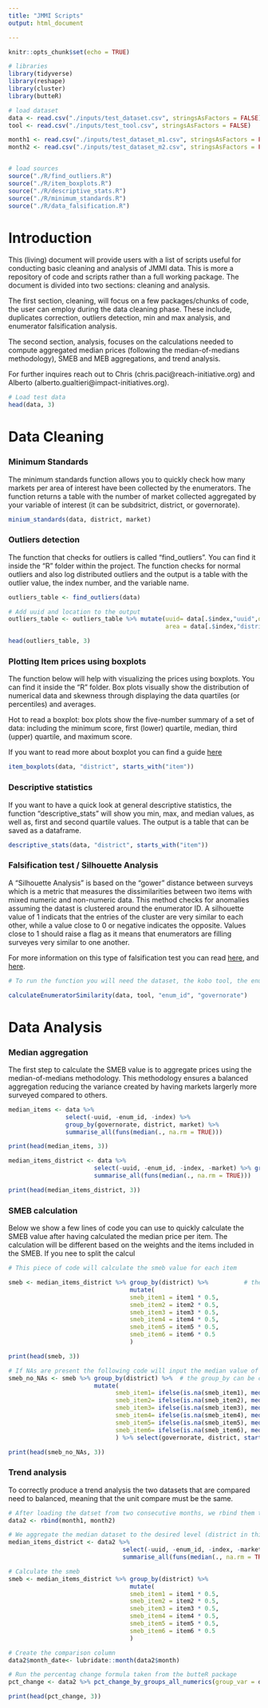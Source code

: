 ```yaml
---
title: "JMMI Scripts"
output: html_document

---
```



```r
knitr::opts_chunk$set(echo = TRUE)

# libraries
library(tidyverse)
library(reshape)
library(cluster)
library(butteR)

# load dataset
data <- read.csv("./inputs/test_dataset.csv", stringsAsFactors = FALSE)
tool <- read.csv("./inputs/test_tool.csv", stringsAsFactors = FALSE)

month1 <- read.csv("./inputs/test_dataset_m1.csv", stringsAsFactors = FALSE)
month2 <- read.csv("./inputs/test_dataset_m2.csv", stringsAsFactors = FALSE)


# load sources
source("./R/find_outliers.R")
source("./R/item_boxplots.R")
source("./R/descriptive_stats.R")
source("./R/minimum_standards.R")
source("./R/data_falsification.R")

```

# Introduction

This (living) document will provide users with a list of scripts useful for conducting basic cleaning and analysis of JMMI data. This is more a repository of code and scripts rather than a full working package. The document is divided into two sections: cleaning and analysis. 

The first section, cleaning, will focus on a few packages/chunks of code, the user can employ during the data cleaning phase. These include, duplicates correction, outliers detection, min and max analysis, and enumerator falsification analysis. 

The second section, analysis, focuses on the calculations needed to compute aggregated median prices (following the median-of-medians methodology), SMEB and MEB aggregations, and trend analysis.

For further inquires reach out to Chris (chris.paci@reach-initiative.org) and Alberto (alberto.gualtieri@impact-initiatives.org).

```r
# Load test data
head(data, 3)
```
# Data Cleaning

### Minimum Standards

The minimum standards function allows you to quickly check how many markets per area of interest have been collected by the enumerators. The function returns a table with the number of market collected aggregated by your variable of interest (it can be subdsitrict, district, or governorate).

```r
minium_standards(data, district, market)

```

### Outliers detection

The function that checks for outliers is called "find_outliers". You can find it inside the "R" folder within the project. The function checks for normal outliers and also log distributed outliers and the output is a table with the outlier value, the index number, and the variable name.

```r
outliers_table <- find_outliers(data)

# Add uuid and location to the output
outliers_table <- outliers_table %>% mutate(uuid= data[.$index,"uuid",drop=T],
                                            area = data[.$index,"district",drop=T])

head(outliers_table, 3)

```



### Plotting Item prices using boxplots

The function below will help with visualizing the prices using boxplots. You can find it inside the "R" folder. Box plots visually show the distribution of numerical data and skewness through displaying the data quartiles (or percentiles) and averages. 

Hot to read a boxplot: box plots show the five-number summary of a set of data: including the minimum score, first (lower) quartile, median, third (upper) quartile, and maximum score.

If you want to read more about boxplot you can find a guide [here](https://www.simplypsychology.org/boxplots.html)


```r
item_boxplots(data, "district", starts_with("item"))


```

### Descriptive statistics

If you want to have a quick look at general descriptive statistics, the function "descriptive_stats" will show you min, max, and median values, as well as, first and second quartile values. The output is a table that can be saved as a dataframe.

```r

descriptive_stats(data, "district", starts_with("item"))

```

### Falsification test / Silhouette Analysis

A "Silhouette Analysis" is based on the "gower" distance between surveys which is a metric that measures the dissimilarities between two items with mixed numeric and non-numeric data. This method checks for anomalies assuming the datast is clustered around the enumerator ID. A silhouette value of 1 indicats that the entries of the cluster are very similar to each other, while a value close to 0 or negative indicates the opposite. Values close to 1 should raise a flag as it means that enumerators are filling surveyes very similar to one another.

For more information on this type of falsification test you can read [here](https://en.wikipedia.org/wiki/Silhouette_(clustering)), and [here](https://medium.com/@rumman1988/clustering-categorical-and-numerical-datatype-using-gower-distance-ab89b3aa90d9).

```r
# To run the function you will need the dataset, the kobo tool, the enumerator_id or enumerator_name colun, and and admin column

calculateEnumeratorSimilarity(data, tool, "enum_id", "governorate")

```
# Data Analysis

### Median aggregation

The first step to calculate the SMEB value is to aggregate prices using the median-of-medians methodology. This methodology ensures a balanced aggregation reducing the variance created by having markets largerly more surveyed compared to others.

```r

median_items <- data %>%                                                                              
                select(-uuid, -enum_id, -index) %>%                             # select only the items and aggregation columns
                group_by(governorate, district, market) %>%                     # group by what you want
                summarise_all(funs(median(., na.rm = TRUE)))                    # aggregate by median

print(head(median_items, 3))                                              # the output is an aggregation by governorate, district, and markets

median_items_district <- data %>%                                                                            
                        select(-uuid, -enum_id, -index, -market) %>% group_by(governorate, district) %>%     
                        summarise_all(funs(median(., na.rm = TRUE)))  

print(head(median_items_district, 3))                                     # the output is an aggregation by governorate, and district
```

### SMEB calculation

Below we show a few lines of code you can use to quickly calculate the SMEB value after having calculated the median price per item. The calculation will be different based on the weights and the items included in the SMEB. If you nee to split the calcul

```r
# This piece of code will calculate the smeb value for each item

smeb <- median_items_district %>% group_by(district) %>%          # the group_by can be changed based on the aggregation level you desire
                                  mutate(
                                  smeb_item1 = item1 * 0.5,
                                  smeb_item2 = item2 * 0.5,
                                  smeb_item3 = item3 * 0.5,
                                  smeb_item4 = item4 * 0.5,
                                  smeb_item5 = item5 * 0.5,
                                  smeb_item6 = item6 * 0.5
                                  ) 

print(head(smeb, 3))

# If NAs are present the following code will input the median value of the district of govenorate of choice to fill the blank
smeb_no_NAs <- smeb %>% group_by(district) %>%  # the group_by can be changed based on what median value you want to input
                        mutate(
                              smeb_item1= ifelse(is.na(smeb_item1), median(smeb_item1, na.rm=T), smeb_item1),
                              smeb_item2= ifelse(is.na(smeb_item2), median(smeb_item2, na.rm=T), smeb_item2),
                              smeb_item3= ifelse(is.na(smeb_item3), median(smeb_item3, na.rm=T), smeb_item3),
                              smeb_item4= ifelse(is.na(smeb_item4), median(smeb_item4, na.rm=T), smeb_item4),
                              smeb_item5= ifelse(is.na(smeb_item5), median(smeb_item5, na.rm=T), smeb_item5),
                              smeb_item6= ifelse(is.na(smeb_item6), median(smeb_item6, na.rm=T), smeb_item6)
                              ) %>% select(governorate, district, starts_with("smeb"))

print(head(smeb_no_NAs, 3))

```

### Trend analysis

To correctly produce a trend analysis the two datasets that are compared need to balanced, meaning that the unit compare must be the same. 

```r
# After loading the datset from two consecutive months, we rbind them together
data2 <- rbind(month1, month2) 

# We aggregate the median dataset to the desired level (district in this case)
median_items_district <- data2 %>%                                                                            
                                select(-uuid, -enum_id, -index, -market) %>% group_by(governorate, district) %>%     
                                summarise_all(funs(median(., na.rm = TRUE)))  

# Calculate the smeb
smeb <- median_items_district %>% group_by(district) %>%      
                                  mutate(
                                  smeb_item1 = item1 * 0.5,
                                  smeb_item2 = item2 * 0.5,
                                  smeb_item3 = item3 * 0.5,
                                  smeb_item4 = item4 * 0.5,
                                  smeb_item5 = item5 * 0.5,
                                  smeb_item6 = item6 * 0.5
                                  ) 

# Create the comparison column
data2$month_date<- lubridate::month(data2$month)

# Run the percentag change formula taken from the butteR package
pct_change <- data2 %>% pct_change_by_groups_all_numerics(group_var = district, time_id = month_date)

print(head(pct_change, 3))
```
